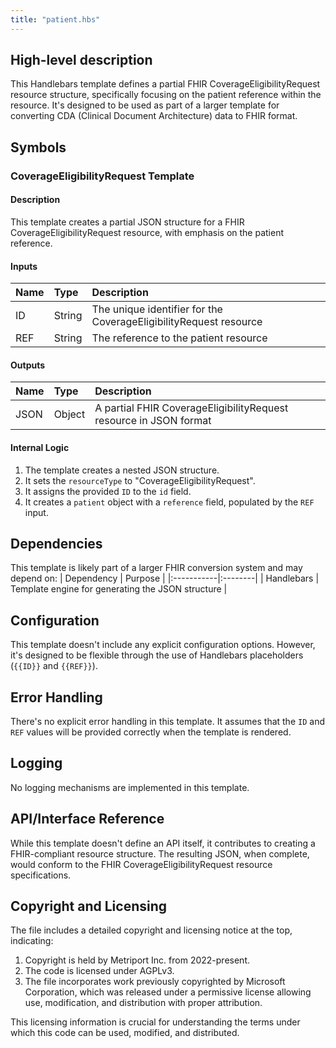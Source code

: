 ```yaml
---
title: "patient.hbs"
---
```


## High-level description
This Handlebars template defines a partial FHIR CoverageEligibilityRequest resource structure, specifically focusing on the patient reference within the resource. It's designed to be used as part of a larger template for converting CDA (Clinical Document Architecture) data to FHIR format.

## Symbols

### CoverageEligibilityRequest Template
#### Description
This template creates a partial JSON structure for a FHIR CoverageEligibilityRequest resource, with emphasis on the patient reference.

#### Inputs
| Name | Type | Description |
|:-----|:-----|:------------|
| ID | String | The unique identifier for the CoverageEligibilityRequest resource |
| REF | String | The reference to the patient resource |

#### Outputs
| Name | Type | Description |
|:-----|:-----|:------------|
| JSON | Object | A partial FHIR CoverageEligibilityRequest resource in JSON format |

#### Internal Logic
1. The template creates a nested JSON structure.
2. It sets the `resourceType` to "CoverageEligibilityRequest".
3. It assigns the provided `ID` to the `id` field.
4. It creates a `patient` object with a `reference` field, populated by the `REF` input.

## Dependencies
This template is likely part of a larger FHIR conversion system and may depend on:
| Dependency | Purpose |
|:-----------|:--------|
| Handlebars | Template engine for generating the JSON structure |

## Configuration
This template doesn't include any explicit configuration options. However, it's designed to be flexible through the use of Handlebars placeholders (`{{ID}}` and `{{REF}}`).

## Error Handling
There's no explicit error handling in this template. It assumes that the `ID` and `REF` values will be provided correctly when the template is rendered.

## Logging
No logging mechanisms are implemented in this template.

## API/Interface Reference
While this template doesn't define an API itself, it contributes to creating a FHIR-compliant resource structure. The resulting JSON, when complete, would conform to the FHIR CoverageEligibilityRequest resource specifications.

## Copyright and Licensing
The file includes a detailed copyright and licensing notice at the top, indicating:
1. Copyright is held by Metriport Inc. from 2022-present.
2. The code is licensed under AGPLv3.
3. The file incorporates work previously copyrighted by Microsoft Corporation, which was released under a permissive license allowing use, modification, and distribution with proper attribution.

This licensing information is crucial for understanding the terms under which this code can be used, modified, and distributed.